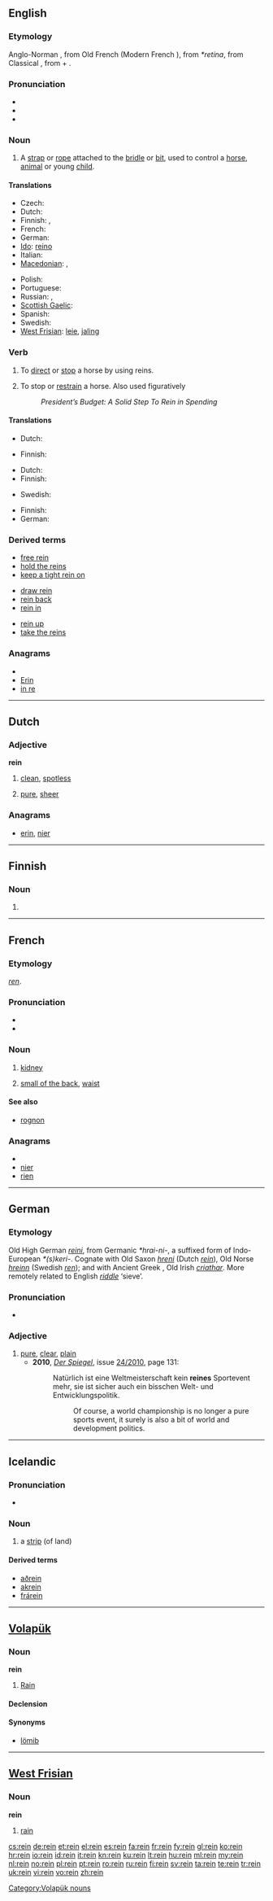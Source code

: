 {{also|Rein}}
==English==

===Etymology===
Anglo-Norman {{term|redne|lang=xno}}, from Old French {{term|resne|lang=fro}} (Modern French {{term|rêne|lang=fr}}), from {{etyl|VL.}} ''*retina'', from Classical {{etyl|la}} {{term|retineo|retineō|to retain|lang=la}}, from {{term|re-|re-|lang=la}} + {{term|teneo|teneō|lang=}}.

===Pronunciation===
* {{IPA|/reɪn/}}
* {{audio|en-us-rein.ogg|Audio (US)}}
* {{rhymes|eɪn}}

===Noun===
{{en-noun}}

# A [[strap]] or [[rope]] attached to the [[bridle]] or [[bit]], used to control a [[horse]], [[animal]] or young [[child]].

====Translations====
{{trans-top|strap or rope}}
* Czech: {{t-|cs|otěž|f}}
* Dutch: {{t+|nl|teugel|m}}
* Finnish: {{t-|fi|ohja}}, {{t+|fi|ohjas}}
* French: {{t+|fr|rêne|f}}
* German: {{t+|de|Zügel|m}}
* [[Ido]]: [[reino]]
* Italian: {{t-|it|redine|m}}
* [[Macedonian]]: {{t-|mk|узда|f|tr=úzda}},  {{t|mk|дизгин|m|tr=dízgin}}
{{trans-mid}}
* Polish: {{t+|pl|lejce|p}}
* Portuguese: {{t+|pt|rédea|f}}
* Russian: {{t|ru|повод|m|tr=póvod}}, {{t+|ru|вожжа|f|tr=vožžá}}
* [[Scottish Gaelic]]: {{t-|gd|srian|f|xs=Scottish Gaelic}}
* Spanish: {{t-|es|rienda|f}}
* Swedish: {{t|sv|tygel|c}}
* [[West Frisian]]: [[leie]], [[jaling]]
{{trans-bottom}}

===Verb===
{{en-verb}}

# To [[direct]] or [[stop]] a horse by using reins.
# {{rfc-sense}} {{context|usually "rein in"}} To stop or [[restrain]] a horse. Also used figuratively
#: ''President’s Budget: A Solid Step To Rein in Spending''

====Translations====
{{trans-top|To direct or stop a horse using reins}}
* Dutch: {{t+|nl|besturen}}
{{trans-mid}}
* Finnish: {{t-|fi|ohjastaa}}
{{trans-bottom}}

{{trans-top|To stop or restrain}}
* Dutch: {{t+|nl|beteugelen}}
* Finnish: {{t+|fi|estää}}
{{trans-mid}}
* Swedish: {{t+|sv|tygla}}
{{trans-bottom}}

{{checktrans-top}}
* Finnish: {{t-|fi|hillitä}}
* German: {{t+|de|zügeln}}
{{trans-bottom}}

===Derived terms===
{{rel-top3|Terms derived from the noun or verb ''rein''}}
* [[free rein]]
* [[hold the reins]]
* [[keep a tight rein on]]
{{rel-mid3}}
* [[draw rein]]
* [[rein back]]
* [[rein in]]
{{rel-mid3}}
* [[rein up]]
* [[take the reins]]
{{rel-bottom}}

===Anagrams===
* {{alphagram|einr}}
* [[Erin#English|Erin]]
* [[in re#English|in re]]

----

==Dutch==

===Adjective===
'''rein'''

# {{formal|lang=nl}} [[clean]], [[spotless]]
# [[pure]], [[sheer]]

===Anagrams===
* [[erin#Dutch|erin]], [[nier#Dutch|nier]]

----

==Finnish==

===Noun===
{{infl|fi|noun form}}

# {{fi-form of|type=noun|case=instructive|pl=plural|[[reki]]}}

----

==French==

===Etymology===
{{etyl|la|fr}} ''[[ren]]''.

===Pronunciation===
* {{audio|Fr-rein.ogg|audio}}
* {{IPA|/ʁɛ̃/|lang=fr}}

===Noun===
{{fr-noun|m}}

# {{anatomy|lang=fr}} [[kidney]]
# {{in plural|lang=fr}} [[small of the back]], [[waist]]

====See also====
* [[rognon]]

===Anagrams===
* {{alphagram|einr}}
* [[nier#French|nier]]
* [[rien#French|rien]]

----

==German==

===Etymology===
Old High German ''[[reini]]'', from Germanic ''*hrai-ni-'', a suffixed form of Indo-European ''*(s)keri-''.  Cognate with Old Saxon ''[[hreni]]'' (Dutch ''[[#Dutch|rein]]''), Old Norse ''[[hreinn]]'' (Swedish ''[[ren]]''); and with Ancient Greek {{term|lang=grc|χρίνειν}}, Old Irish ''[[criathar]]''.  More remotely related to English ''[[riddle]]'' ‘sieve’.

===Pronunciation===
* {{IPA|/ʀaɪn/|lang=de}}

===Adjective===
{{de-adj|reiner|reinsten}}

# [[pure]], [[clear]], [[plain]]
#* '''2010''', ''[[w:Der Spiegel|Der Spiegel]]'', issue [http://www.spiegel.de/spiegel/print/index-2010-24.html 24/2010], page 131:
#*:Natürlich ist eine Weltmeisterschaft kein '''reines''' Sportevent mehr, sie ist sicher auch ein bisschen Welt- und Entwicklungspolitik. 
#*::Of course, a world championship is no longer a pure sports event, it surely is also a bit of world and development politics.

----

==Icelandic==

===Pronunciation===
* {{IPA|/ˈreiːn/|lang=is}}
*: {{rhymes|eiːn|lang=is}}

===Noun===
{{is-noun|f|reinar|reinar}}

# a [[strip]] (of land)

====Derived terms====
* [[aðrein]]
* [[akrein]]
* [[frárein]]

----

==[[Volapük]]==

===Noun===
'''rein'''

# [[rain|Rain]]

====Declension====
{{vo-decl-noun}}

====Synonyms====
* [[lömib]]

[[Category:Volapük nouns]]

----

==[[West Frisian]]==

===Noun===
'''rein'''

# [[rain]]

[[cs:rein]]
[[de:rein]]
[[et:rein]]
[[el:rein]]
[[es:rein]]
[[fa:rein]]
[[fr:rein]]
[[fy:rein]]
[[gl:rein]]
[[ko:rein]]
[[hr:rein]]
[[io:rein]]
[[id:rein]]
[[it:rein]]
[[kn:rein]]
[[ku:rein]]
[[lt:rein]]
[[hu:rein]]
[[ml:rein]]
[[my:rein]]
[[nl:rein]]
[[no:rein]]
[[pl:rein]]
[[pt:rein]]
[[ro:rein]]
[[ru:rein]]
[[fi:rein]]
[[sv:rein]]
[[ta:rein]]
[[te:rein]]
[[tr:rein]]
[[uk:rein]]
[[vi:rein]]
[[vo:rein]]
[[zh:rein]]